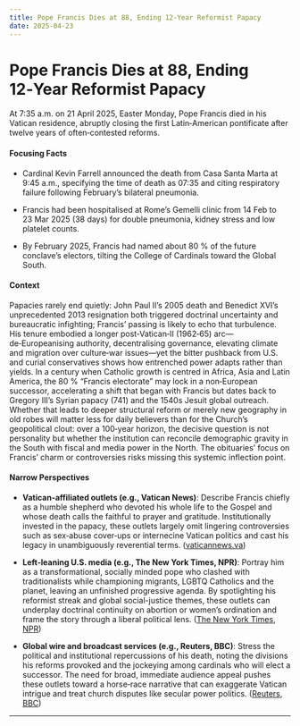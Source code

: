 ```yaml
---
title: Pope Francis Dies at 88, Ending 12‑Year Reformist Papacy
date: 2025-04-23
---
```


# Pope Francis Dies at 88, Ending 12‑Year Reformist Papacy

At 7:35 a.m. on 21 April 2025, Easter Monday, Pope Francis died in his Vatican residence, abruptly closing the first Latin‑American pontificate after twelve years of often‑contested reforms.

#### Focusing Facts

- Cardinal Kevin Farrell announced the death from Casa Santa Marta at 9:45 a.m., specifying the time of death as 07:35 and citing respiratory failure following February’s bilateral pneumonia.

- Francis had been hospitalised at Rome’s Gemelli clinic from 14 Feb to 23 Mar 2025 (38 days) for double pneumonia, kidney stress and low platelet counts.

- By February 2025, Francis had named about 80 % of the future conclave’s electors, tilting the College of Cardinals toward the Global South.

#### Context

Papacies rarely end quietly: John Paul II’s 2005 death and Benedict XVI’s unprecedented 2013 resignation both triggered doctrinal uncertainty and bureaucratic infighting; Francis’ passing is likely to echo that turbulence.  His tenure embodied a longer post‑Vatican‑II (1962‑65) arc—de‑Europeanising authority, decentralising governance, elevating climate and migration over culture‑war issues—yet the bitter pushback from U.S. and curial conservatives shows how entrenched power adapts rather than yields.  In a century when Catholic growth is centred in Africa, Asia and Latin America, the 80 % “Francis electorate” may lock in a non‑European successor, accelerating a shift that began with Francis but dates back to Gregory III’s Syrian papacy (741) and the 1540s Jesuit global outreach.  Whether that leads to deeper structural reform or merely new geography in old robes will matter less for daily believers than for the Church’s geopolitical clout: over a 100‑year horizon, the decisive question is not personality but whether the institution can reconcile demographic gravity in the South with fiscal and media power in the North.  The obituaries’ focus on Francis’ charm or controversies risks missing this systemic inflection point.

#### Narrow Perspectives

- **Vatican-affiliated outlets (e.g., Vatican News)**: Describe Francis chiefly as a humble shepherd who devoted his whole life to the Gospel and whose death calls the faithful to prayer and gratitude. Institutionally invested in the papacy, these outlets largely omit lingering controversies such as sex‑abuse cover‑ups or internecine Vatican politics and cast his legacy in unambiguously reverential terms. ([vaticannews.va](https://www.vaticannews.va/en/pope/news/2025-04/pope-francis-dies-on-easter-monday-aged-88.html))

- **Left‑leaning U.S. media (e.g., The New York Times, NPR)**: Portray him as a transformational, socially minded pope who clashed with traditionalists while championing migrants, LGBTQ Catholics and the planet, leaving an unfinished progressive agenda. By spotlighting his reformist streak and global social-justice themes, these outlets can underplay doctrinal continuity on abortion or women’s ordination and frame the story through a liberal political lens. ([The New York Times](https://www.nytimes.com/2025/04/21/world/europe/pope-francis-dead.html), [NPR](https://www.npr.org/2025/04/21/1013050313/pope-francis-dead))

- **Global wire and broadcast services (e.g., Reuters, BBC)**: Stress the political and institutional repercussions of his death, noting the divisions his reforms provoked and the jockeying among cardinals who will elect a successor. The need for broad, immediate audience appeal pushes these outlets toward a horse‑race narrative that can exaggerate Vatican intrigue and treat church disputes like secular power politics. ([Reuters](https://www.reuters.com/world/pope-francis-has-died-vatican-says-video-statement-2025-04-21/), [BBC](https://www.bbc.co.uk/news/live/crknlnzlrzdt))

---
